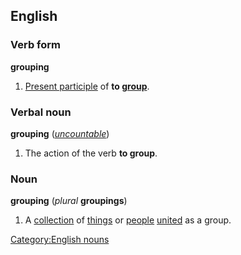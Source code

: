 ==English==
===Verb form===
'''grouping'''
                                                                                
#[[Present participle]] of '''to [[group]]'''.
                                                                                
===Verbal noun===
'''grouping''' (''[[uncountable]]'')
                                                                                
#The action of the verb '''to group'''.
                                                                                
===Noun===
'''grouping''' (''plural'' '''groupings''')
#A [[collection]] of [[thing]]s or [[people]] [[unite]]d as a group.

[[Category:English nouns]]